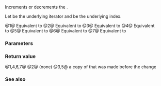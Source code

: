 {{cpp/ranges/enumerate_view/iterator/title|1=operator++,--,+=,-=}}
{{cpp/ranges/enumerate_view/navbar}}

{{dcl begin}}
{{dcl|num=1|since=c++23|
constexpr /*iterator*/&amp; operator++();
}}
{{dcl|num=2|since=c++23|
constexpr void operator++( int );
}}
{{dcl|num=3|since=c++23|
constexpr /*iterator*/ operator++( int )
    requires ranges::forward_range&lt;Base&gt;;
}}
{{dcl|num=4|since=c++23|
constexpr /*iterator*/&amp; operator--()
    requires ranges::bidirectional_range&lt;Base&gt;;
}}
{{dcl|num=5|since=c++23|
constexpr /*iterator*/ operator--( int )
    requires ranges::bidirectional_range&lt;Base&gt;;
}}
{{dcl|num=6|since=c++23|1=
constexpr /*iterator*/&amp; operator+=( difference_type n )
    requires ranges::random_access_range&lt;Base&gt;;
}}
{{dcl|num=7|since=c++23|1=
constexpr /*iterator*/&amp; operator-=( difference_type n )
    requires ranges::random_access_range&lt;Base&gt;;
}}
{{dcl end}}

Increments or decrements the {{rlp|iterator}}.

Let {{rlpi|/#Data members|current_}} be the underlying iterator and {{rlpi|/#Data members|pos_}} be the underlying index.

@1@ Equivalent to {{c|1=++current_; ++pos_; return *this;}}
@2@ Equivalent to {{c|1=++current_;}}
@3@ Equivalent to {{c|1=auto tmp = *this; ++*this; return tmp;}}
@4@ Equivalent to {{c|1=--current_; --pos_; return *this;}}
@5@ Equivalent to {{c|1=auto tmp = *this; --*this; return tmp;}}
@6@ Equivalent to {{c|1=current_ += n; pos_ += n; return *this;}}
@7@ Equivalent to {{c|1=current_ -= n; pos_ -= n; return *this;}}

===Parameters===
{{par begin}}
{{par|n|position relative to current location}}
{{par end}}

===Return value===
@1,4,6,7@ {{c|*this}}
@2@ (none)
@3,5@ a copy of {{c|*this}} that was made before the change

===See also===
{{dsc begin}}
{{dsc fun|cpp/ranges/enumerate_view/iterator/operator_arith2|title=operator+&lt;br&gt;operator-|performs iterator arithmetic|notes={{mark c++23}}}}
{{dsc end}}

{{langlinks|de|es|ja|ru|zh}}